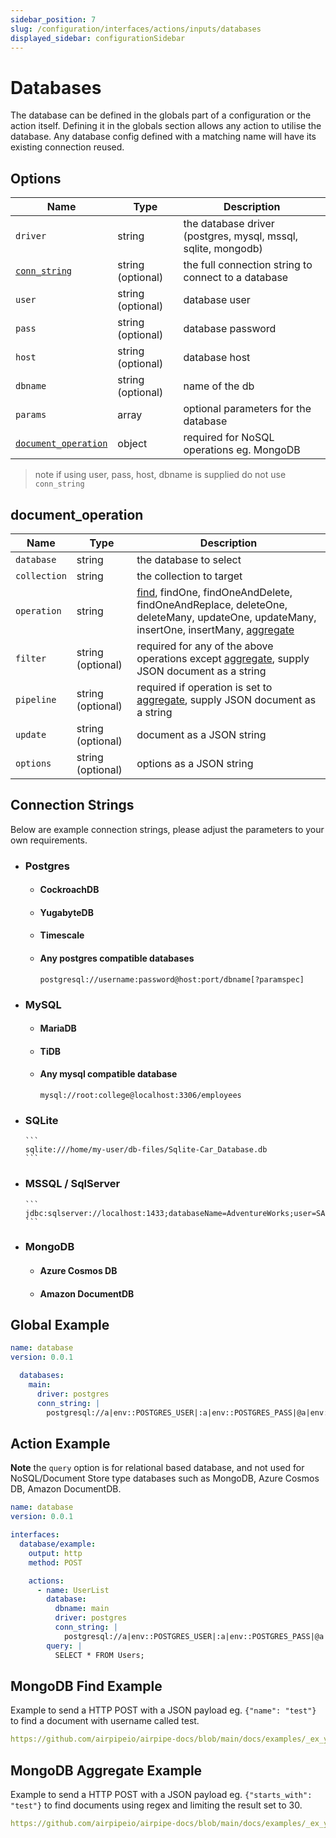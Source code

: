 ```yaml
---
sidebar_position: 7
slug: /configuration/interfaces/actions/inputs/databases
displayed_sidebar: configurationSidebar
---
```


# Databases

The database can be defined in the globals part of a configuration or the action itself.
Defining it in the globals section allows any action to utilise the database.
Any database config defined with a matching name will have its existing connection reused.

## Options

| Name          | Type              | Description                                         |
| ------------- | ----------------- | --------------------------------------------------- |
| `driver`      | string            | the database driver (postgres, mysql, mssql, sqlite, mongodb)   |
| [`conn_string`](#connection-strings) | string (optional) | the full connection string to connect to a database |
| `user`        | string (optional) | database user                                       |
| `pass`        | string (optional) | database password                                   |
| `host`        | string (optional) | database host                                       |
| `dbname`      | string (optional) | name of the db                                      |
| `params`      | array             | optional parameters for the database                |
| [`document_operation`](#document_operation)| object      | required for NoSQL operations eg. MongoDB           |

> note if using user, pass, host, dbname is supplied do not use `conn_string`

## document_operation

| Name          | Type              | Description                                         |
| ------------- | ----------------- | --------------------------------------------------- |
| `database`    | string            | the database to select   |
| `collection`  | string            | the collection to target |
| `operation`   | string | [find](#mongodb-find-example), findOne, findOneAndDelete, findOneAndReplace, deleteOne, deleteMany, updateOne, updateMany, insertOne, insertMany, [aggregate](#mongodb-aggregate-example) |
| `filter`      | string (optional) | required for any of the above operations except [aggregate](#mongodb-aggregate-example), supply JSON document as a string |
| `pipeline`    | string (optional)| required if operation is set to [aggregate](#mongodb-aggregate-example), supply JSON document as a string        |
| `update`      | string (optional) | document as a JSON string                                      |
| `options`     | string (optional) | options as a JSON string                                     |

## Connection Strings

Below are example connection strings, please adjust the parameters to your own requirements.

- ### Postgres
    - #### CockroachDB
    - #### YugabyteDB
    - #### Timescale
    - #### Any postgres compatible databases

      ```
      postgresql://username:password@host:port/dbname[?paramspec]
      ```
    
- ### MySQL
    - #### MariaDB
    - #### TiDB
    - #### Any mysql compatible database

      ```
      mysql://root:college@localhost:3306/employees
      ```

- ### SQLite

      ```
      sqlite:///home/my-user/db-files/Sqlite-Car_Database.db
      ```

- ### MSSQL / SqlServer

      ```
      jdbc:sqlserver://localhost:1433;databaseName=AdventureWorks;user=SA;password=Passw0rd;trustServerCertificate=true;
      ```

- ### MongoDB
    - #### Azure Cosmos DB
    - #### Amazon DocumentDB

## Global Example

```yml
name: database
version: 0.0.1

  databases:
    main:
      driver: postgres
      conn_string: |
        postgresql://a|env::POSTGRES_USER|:a|env::POSTGRES_PASS|@a|env::POSTGRES_HOST|?connect_timeout=10"
```

## Action Example

**Note** the `query` option is for relational based database, and not used for NoSQL/Document Store type databases such as MongoDB, Azure Cosmos DB, Amazon DocumentDB.

```yml
name: database
version: 0.0.1

interfaces:
  database/example:
    output: http
    method: POST

    actions:
      - name: UserList
        database:
          dbname: main
          driver: postgres
          conn_string: |
            postgresql://a|env::POSTGRES_USER|:a|env::POSTGRES_PASS|@a|env::POSTGRES_HOST|?connect_timeout=10"
        query: |
          SELECT * FROM Users;
```

## MongoDB Find Example

Example to send a HTTP POST with a JSON payload eg. `{"name": "test"}` to find a document with username called test.

```yml reference title="MongoDB Find"
https://github.com/airpipeio/airpipe-docs/blob/main/docs/examples/_ex_ymls/_databases/mongodb-find.yml
```


## MongoDB Aggregate Example

Example to send a HTTP POST with a JSON payload eg. `{"starts_with": "test"}` to find documents using regex and limiting the result set to 30.

```yml reference title="MongoDB Aggregate Pipeline"
https://github.com/airpipeio/airpipe-docs/blob/main/docs/examples/_ex_ymls/_databases/mongodb-aggregate.yml
```
